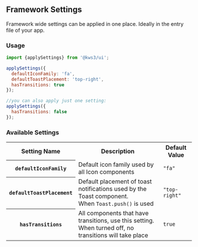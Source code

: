 
<Meta
  title="Framework Settings"
/>

## Framework Settings
Framework wide settings can be applied in one place.
Ideally in the entry file of your app.

### Usage
```js
import {applySettings} from '@kws3/ui';

applySettings({
  defaultIconFamily: 'fa',
  defaultToastPlacement: 'top-right',
  hasTransitions: true
});

//you can also apply just one setting:
applySettings({
  hasTransitions: false
});
```

### Available Settings
<table class="table is-fullwidth">
  <tbody>
    <tr>
      <th>Setting Name</th>
      <th>Description</th>
      <th>Default Value</th>
    </tr>
    <tr>
      <th><code>defaultIconFamily</code></th>
      <td>Default icon family used by all Icon components</td>
      <td><code>"fa"</code></td>
    </tr>
    <tr>
      <th><code>defaultToastPlacement</code></th>
      <td>Default placement of toast notifications used by the Toast component.<br/>
      When <code>Toast.push()</code> is used</td>
      <td><code>"top-right"</code></td>
    </tr>
    <tr>
      <th><code>hasTransitions</code></th>
      <td>All components that have transitions, use this setting.<br/>
      When turned off, no transitions will take place</td>
      <td><code>true</code></td>
    </tr>
  </tbody>
</table>